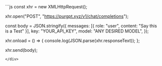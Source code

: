 <div className="m-2 mt-6 nx-border-black nx-border-opacity-[0.04] nx-bg-opacity-[0.03] nx-bg-black nx-break-words nx-rounded-md nx-border nx-py-0.5 nx-px-[.25em] nx-text-[.9em] dark:nx-border-white/10 dark:nx-bg-white/10" style={{textAlign: 'left'}}>
```js
const xhr = new XMLHttpRequest();

xhr.open("POST", "https://purgpt.xyz/v1/chat/completions");

const body = JSON.stringify({
   messages: [{ role: "user", content: "Say this is a Test" }],
   key: "YOUR_API_KEY",
   model: "ANY DESIRED MODEL",
});

xhr.onload = () => {
  console.log(JSON.parse(xhr.responseText));
};

xhr.send(body);
 ```
</div>
